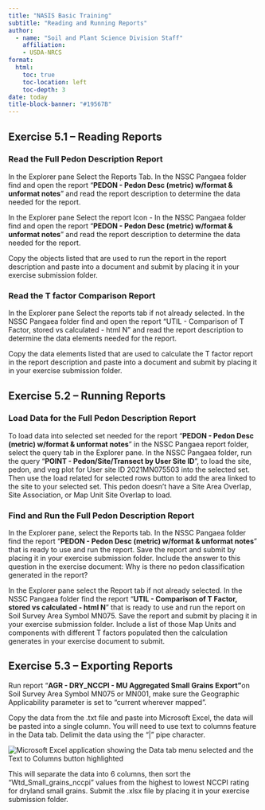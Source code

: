 ```yaml
---
title: "NASIS Basic Training"
subtitle: "Reading and Running Reports"
author:
  - name: "Soil and Plant Science Division Staff"
    affiliation:
    - USDA-NRCS
format:
  html:
    toc: true
    toc-location: left
    toc-depth: 3
date: today
title-block-banner: "#19567B"
---
```


## Exercise 5.1 – Reading Reports

### Read the Full Pedon Description Report

In the Explorer pane Select the Reports Tab. In the NSSC Pangaea folder find and open the report “**PEDON - Pedon Desc (metric) w/format & unformat notes**” and read the report description to determine the data needed for the report.

In the Explorer pane Select the report Icon - In the NSSC Pangaea folder find and open the report “**PEDON - Pedon Desc (metric) w/format & unformat notes**” and read the report description to determine the data needed for the report.

Copy the objects listed that are used to run the report in the report description and paste into a document and submit by placing it in your exercise submission folder.

### Read the T factor Comparison Report

In the Explorer pane Select the reports tab if not already selected. In the NSSC Pangaea folder find and open the report “UTIL - Comparison of T Factor, stored vs calculated - html N” and read the report description to determine the data elements needed for the report.

Copy the data elements listed that are used to calculate the T factor report in the report description and paste into a document and submit by placing it in your exercise submission folder.

## Exercise 5.2 – Running Reports

### Load Data for the Full Pedon Description Report

To load data into selected set needed for the report “**PEDON - Pedon Desc (metric) w/format & unformat notes**” in the NSSC Pangaea report folder, select the query tab in the Explorer pane. In the NSSC Pangaea folder, run the query “**POINT - Pedon/Site/Transect by User Site ID**”, to load the site, pedon, and veg plot for User site ID 2021MN075503 into the selected set. Then use the load related for selected rows button to add the area linked to the site to your selected set. This pedon doesn’t have a Site Area Overlap, Site Association, or Map Unit Site Overlap to load.

### Find and Run the Full Pedon Description Report

In the Explorer pane, select the Reports tab. In the NSSC Pangaea folder find the report “**PEDON - Pedon Desc (metric) w/format & unformat notes**” that is ready to use and run the report. Save the report and submit by placing it in your exercise submission folder. Include the answer to this question in the exercise document: Why is there no pedon classification generated in the report?

In the Explorer pane select the Report tab if not already selected. In the NSSC Pangaea folder find the report “**UTIL - Comparison of T Factor, stored vs calculated - html N**” that is ready to use and run the report on Soil Survey Area Symbol MN075. Save the report and submit by placing it in your exercise submission folder. Include a list of those Map Units and components with different T factors populated then the calculation generates in your exercise document to submit. 

## Exercise 5.3 – Exporting Reports

Run report “**AGR - DRY_NCCPI - MU Aggregated Small Grains Export”**on Soil Survey Area Symbol MN075 or MN001, make sure the Geographic Applicability parameter is set to “current wherever mapped”.

Copy the data from the .txt file and paste into Microsoft Excel, the data will be pasted into a single column. You will need to use text to columns feature in the Data tab. Delimit the data using the “\|” pipe character.

![](excel.png "Microsoft Excel application showing the Data tab menu selected and the Text to Columns button highlighted"){fig-alt="Microsoft Excel application showing the Data tab menu selected and the Text to Columns button highlighted"}

This will separate the data into 6 columns, then sort the "Wtd_Small_grains_nccpi" values from the highest to lowest NCCPI rating for dryland small grains. Submit the .xlsx file by placing it in your exercise submission folder.
